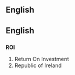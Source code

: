 ==English==

{{see|roi}}
==English==

==={{acronym}}===
'''ROI'''

# Return On Investment
# Republic of Ireland